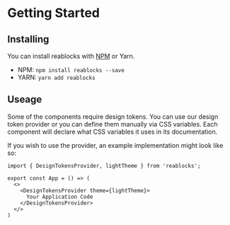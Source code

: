 
<Meta title="Docs/Getting Started" />

# Getting Started

## Installing

You can install reablocks with [NPM](https://www.npmjs.com/package/reablocks) or Yarn.

- NPM: `npm install reablocks --save`
- YARN: `yarn add reablocks`

## Useage

Some of the components require design tokens. You can use our
design token provider or you can define them manually via CSS
variables. Each component will declare what CSS variables it uses
in its documentation.

If you wish to use the provider, an example implementation might look
like so:

```tsx
import { DesignTokensProvider, lightTheme } from 'reablocks';

export const App = () => (
  <>
    <DesignTokensProvider theme={lightTheme}>
      Your Application Code
    </DesignTokensProvider>
  </>
)
```
